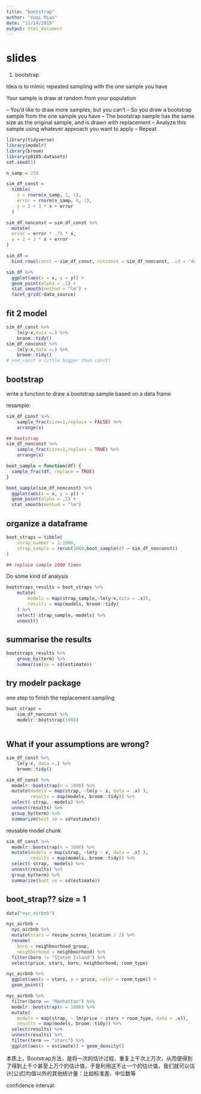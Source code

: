 ```yaml
---
title: "bootstrap"
author: "Yuqi Miao"
date: "11/14/2019"
output: html_document
---
```

# slides
1. bootstrap

Idea is to mimic repeated sampling with the one sample you have

Your sample is draw at random from your population

– You’d like to draw more samples, but you can’t
– So you draw a bootstrap sample from the one sample you have
– The bootstrap sample has the same size as the original sample, and is
drawn with replacement
– Analyze this sample using whatever approach you want to apply
– Repeat

```r
library(tidyverse)
library(modelr)
library(broom)
library(p8105.datasets)
set.seed(1)
```

```r
n_samp = 250

sim_df_const = 
  tibble(
    x = rnorm(n_samp, 1, 1),
    error = rnorm(n_samp, 0, 1),
    y = 2 + 3 * x + error
  )

sim_df_nonconst = sim_df_const %>% 
  mutate(
  error = error * .75 * x,
  y = 2 + 3 * x + error
)

```

```r
sim_df = 
  bind_rows(const = sim_df_const, nonconst = sim_df_nonconst, .id = "data_source") ## 加ID！

sim_df %>% 
  ggplot(aes(x = x, y = y)) + 
  geom_point(alpha = .5) +
  stat_smooth(method = "lm") +
  facet_grid(~data_source) 
```


## fit 2 model

```r
sim_df_const %>% 
    lm(y~x,data =.) %>% 
    broom::tidy()
sim_df_nonconst %>% 
    lm(y~x,data =.) %>% 
    broom::tidy()
# non_const a little bigger than const?
```

## bootstrap
write a function to draw a bootstrap sample based on a data frame

resample:

```r
sim_df_const %>% 
    sample_frac(size=1,replace = FALSE) %>% 
    arrange(x)

## bootstrap
sim_df_nonconst %>% 
    sample_frac(size=1,replace = TRUE) %>% 
    arrange(x)
```

```r
boot_sample = function(df) {
  sample_frac(df, replace = TRUE)
}

boot_sample(sim_df_nonconst) %>% 
  ggplot(aes(x = x, y = y)) + 
  geom_point(alpha = .5) +
  stat_smooth(method = "lm")
```


## organize a dataframe

```r
boot_straps = tibble(
    strap_number = 1:1000,
    strap_sample = rerun(1000,boot_sample(df = sim_df_nonconst))
)

## replace sample 1000 times
```

Do some kind of analysis

```r
bootstraps_results = boot_straps %>% 
    mutate(
        models = map(strap_sample,~lm(y~x,data = .x)),
        results = map(models, broom::tidy)
    ) %>% 
    select(-strap_sample,-models) %>% 
    unnest()

```

## summarise the results

```r
bootstraps_results %>% 
    group_by(term) %>% 
    summarise(se = sd(estimate))
```



## try modelr package


one step to finish the replacement sampling

```r
boot_straps = 
    sim_df_nonconst %>% 
    modelr::bootstrap(1000)
    
```

## What if your assumptions are wrong?

```r
sim_df_const %>% 
    lm(y~x, data =.) %>% 
    broom::tidy()

sim_df_const %>% 
  modelr::bootstrap(n = 1000) %>% 
  mutate(models = map(strap, ~lm(y ~ x, data = .x) ),
         results = map(models, broom::tidy)) %>% 
  select(-strap, -models) %>% 
  unnest(results) %>% 
  group_by(term) %>% 
  summarize(boot_se = sd(estimate))

```

reusable model chunk

```r
sim_df_const %>% 
  modelr::bootstrap(n = 1000) %>% 
  mutate(models = map(strap, ~lm(y ~ x, data = .x) ),
         results = map(models, broom::tidy)) %>% 
  select(-strap, -models) %>% 
  unnest(results) %>% 
  group_by(term) %>% 
  summarize(boot_se = sd(estimate))
```


## boot_strap?? size = 1


```r
data("nyc_airbnb")

nyc_airbnb = 
  nyc_airbnb %>% 
  mutate(stars = review_scores_location / 2) %>% 
  rename(
    boro = neighbourhood_group,
    neighborhood = neighbourhood) %>% 
  filter(boro != "Staten Island") %>% 
  select(price, stars, boro, neighborhood, room_type)
```



```r
nyc_airbnb %>% 
  ggplot(aes(x = stars, y = price, color = room_type)) + 
  geom_point() 
```


```r
nyc_airbnb %>% 
  filter(boro == "Manhattan") %>% 
  modelr::bootstrap(n = 1000) %>% 
  mutate(
    models = map(strap, ~ lm(price ~ stars + room_type, data = .x)),
    results = map(models, broom::tidy)) %>% 
  select(results) %>% 
  unnest(results) %>% 
  filter(term == "stars") %>% 
  ggplot(aes(x = estimate)) + geom_density()
```

本质上，Bootstrap方法，是将一次的估计过程，重复上千次上万次，从而便得到了得到上千个甚至上万个的估计值，于是利用这不止一个的估计值，我们就可以估计[公式]均值以外的其他统计量：比如标准差、中位数等

confidence interval:








